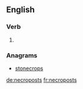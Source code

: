 ==English==

===Verb===
{{head|en|verb form}}

# {{en-third-person singular of|necropost}}

===Anagrams===
* [[stonecrops#English|stonecrops]]

[[de:necroposts]]
[[fr:necroposts]]